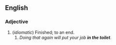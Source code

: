 ==English==

===Adjective===
{{en-adj|pos=[[in]] [[the]] [[toilet]]}}

# (''idiomatic'') Finished; to an end.
##''Doing that again will put your job '''in the toilet'''''.